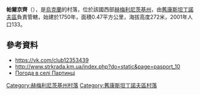 {{coord|49|54|59|N|27|11|48|E|scale:100000|display=title}}

'''帕爾京齊'''（{{lang-uk|Партинці}}），是[[烏克蘭|烏克蘭]]的村落，位於該國西部[[赫梅利尼茨基州|赫梅利尼茨基州]]，由[[舊康斯坦丁諾夫區|舊康斯坦丁諾夫區]]負責管轄，始建於1750年，面積0.47平方公里，海拔高度272米，2001年人口133。

==參考資料==
* https://vk.com/club12353439
* http://www.strkrada.km.ua/index.php?do=static&page=pasport_10 {{Wayback|url=http://www.strkrada.km.ua/index.php?do=static&page=pasport_10 |date=20200813232616 }}
* [http://weather.in.ua/ua/hmel'nickaja/19645 Погода в селі Партинці] {{Wayback|url=http://weather.in.ua/ua/hmel'nickaja/19645 |date=20200919155911 }}

{{DEFAULTSORT:Партинці}}
[[Category:赫梅利尼茨基州村落|Category:赫梅利尼茨基州村落]]
[[Category:舊康斯坦丁諾夫區村落|Category:舊康斯坦丁諾夫區村落]]


{{Khmelnytskyi-geo-stub}}